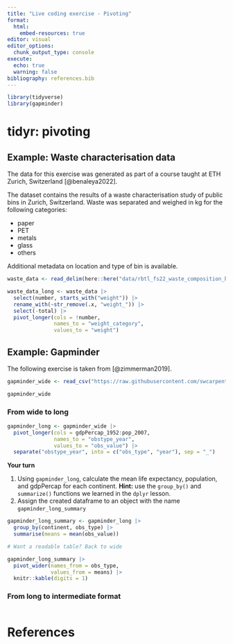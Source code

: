 ```yaml
---
title: "Live coding exercise - Pivoting"
format:
  html:
    embed-resources: true
editor: visual
editor_options: 
  chunk_output_type: console
execute:
  echo: true
  warning: false
bibliography: references.bib
---
```


```r
library(tidyverse)
library(gapminder)
```

# tidyr: pivoting

## Example: Waste characterisation data

The data for this exercise was generated as part of a course taught at ETH Zurich, Switzerland [@benaleya2022].

The dataset contains the results of a waste characterisation study of public bins in Zurich, Switzerland. Waste was separated and weighed in kg for the following categories:

-   paper
-   PET
-   metals
-   glass
-   others

Additional metadata on location and type of bin is available.

```r

waste_data <- read_delim(here::here("data/rbtl_fs22_waste_composition_bellevue.csv"), delim = ";")

```

```r

waste_data_long <- waste_data |> 
  select(number, starts_with("weight")) |> 
  rename_with(~str_remove(.x, "weight_")) |> 
  select(-total) |> 
  pivot_longer(cols = !number,
               names_to = "weight_category",
               values_to = "weight")

```

## Example: Gapminder

The following exercise is taken from [@zimmerman2019].

```r

gapminder_wide <- read_csv("https://raw.githubusercontent.com/swcarpentry/r-novice-gapminder/main/episodes/data/gapminder_wide.csv")

```

```r

gapminder_wide

```

### From wide to long

```r

gapminder_long <- gapminder_wide |> 
  pivot_longer(cols = gdpPercap_1952:pop_2007, 
               names_to = "obstype_year",
               values_to = "obs_value") |> 
  separate("obstype_year", into = c("obs_type", "year"), sep = "_")

```

**Your turn**

1.  Using `gapminder_long`, calculate the mean life expectancy, population, and gdpPercap for each continent. **Hint:** use the `group_by()` and `summarize()` functions we learned in the `dplyr` lesson.
2.  Assign the created dataframe to an object with the name `gapminder_long_summary`

```r

gapminder_long_summary <- gapminder_long |> 
  group_by(continent, obs_type) |> 
  summarise(means = mean(obs_value)) 

# Want a readable table? Back to wide

gapminder_long_summary |> 
  pivot_wider(names_from = obs_type,
              values_from = means) |> 
  knitr::kable(digits = 1)
```

### From long to intermediate format

```r


```

# References
